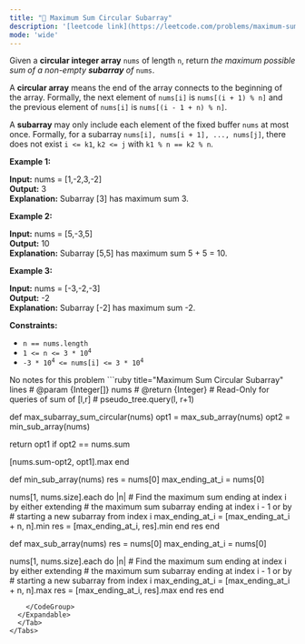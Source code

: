 ```yaml
---
title: "🧀 Maximum Sum Circular Subarray"
description: '[leetcode link](https://leetcode.com/problems/maximum-sum-circular-subarray/description/)'
mode: 'wide'
---
```

<Tabs>
  <Tab title="Question" icon="circle-question" iconType="regular">
    <Card>
      <p>Given a <strong>circular integer array</strong> <code>nums</code> of length <code>n</code>, return <em>the maximum possible sum of a non-empty <strong>subarray</strong> of </em><code>nums</code>.</p>  <p>A <strong>circular array</strong> means the end of the array connects to the beginning of the array. Formally, the next element of <code>nums[i]</code> is <code>nums[(i + 1) % n]</code> and the previous element of <code>nums[i]</code> is <code>nums[(i - 1 + n) % n]</code>.</p>  <p>A <strong>subarray</strong> may only include each element of the fixed buffer <code>nums</code> at most once. Formally, for a subarray <code>nums[i], nums[i + 1], ..., nums[j]</code>, there does not exist <code>i &lt;= k1</code>, <code>k2 &lt;= j</code> with <code>k1 % n == k2 % n</code>.</p>   <p><strong class="example">Example 1:</strong></p>   <strong>Input:</strong> nums = [1,-2,3,-2] <br/> <strong>Output:</strong> 3 <br/> <strong>Explanation:</strong> Subarray [3] has maximum sum 3.   <p><strong class="example">Example 2:</strong></p>   <strong>Input:</strong> nums = [5,-3,5] <br/> <strong>Output:</strong> 10 <br/> <strong>Explanation:</strong> Subarray [5,5] has maximum sum 5 + 5 = 10.   <p><strong class="example">Example 3:</strong></p>   <strong>Input:</strong> nums = [-3,-2,-3] <br/> <strong>Output:</strong> -2 <br/> <strong>Explanation:</strong> Subarray [-2] has maximum sum -2.    <p><strong>Constraints:</strong></p>  <ul>  <li><code>n == nums.length</code></li>  <li><code>1 &lt;= n &lt;= 3 * 10<sup>4</sup></code></li>  <li><code>-3 * 10<sup>4</sup> &lt;= nums[i] &lt;= 3 * 10<sup>4</sup></code></li> </ul> 
    </Card>
  </Tab>
  <Tab title="Solution" icon="lightbulb" iconType="regular" >
    <Card>
      No notes for this problem
</Card>
  <Expandable title="code">
    <CodeGroup dropdown>
```ruby title="Maximum Sum Circular Subarray" lines
# @param {Integer[]} nums
# @return {Integer}
# Read-Only for queries of sum of [l,r]
# pseudo_tree.query(l, r+1)

def max_subarray_sum_circular(nums)
  opt1 = max_sub_array(nums)
  opt2 = min_sub_array(nums)

  return opt1 if opt2 == nums.sum

  [nums.sum-opt2, opt1].max
end


def min_sub_array(nums)
  res = nums[0]
  max_ending_at_i = nums[0]

  nums[1, nums.size].each do |n|
    # Find the maximum sum ending at index i by either extending 
    # the maximum sum subarray ending at index i - 1 or by
    # starting a new subarray from index i
    max_ending_at_i = [max_ending_at_i + n, n].min
    res = [max_ending_at_i, res].min
  end
  res
end

def max_sub_array(nums)
  res = nums[0]
  max_ending_at_i = nums[0]

  nums[1, nums.size].each do |n|
    # Find the maximum sum ending at index i by either extending 
    # the maximum sum subarray ending at index i - 1 or by
    # starting a new subarray from index i
    max_ending_at_i = [max_ending_at_i + n, n].max
    res = [max_ending_at_i, res].max
  end
  res
end
```
    </CodeGroup>
  </Expandable>
  </Tab>
</Tabs>